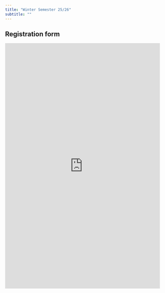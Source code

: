 ---
title: "Winter Semester 25/26"
subtitle: ""
---

## Registration form
<iframe src="https://docs.google.com/forms/d/e/1FAIpQLScpwGVbCYJTOiHWlloeAR4wQpcbd9FY_oaveO_XvFRbBlR7Yg/viewform?embedded=true" width="100%" height="800px" frameborder="0" marginheight="0" marginwidth="0">Loading…</iframe>